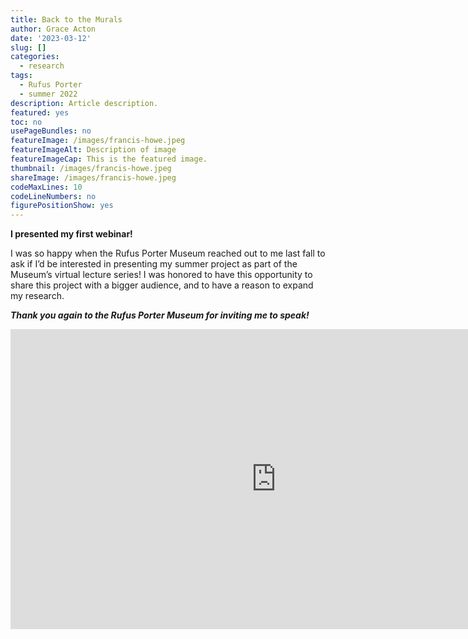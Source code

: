 ```yaml
---
title: Back to the Murals
author: Grace Acton
date: '2023-03-12'
slug: []
categories:
  - research
tags:
  - Rufus Porter
  - summer 2022
description: Article description.
featured: yes
toc: no
usePageBundles: no
featureImage: /images/francis-howe.jpeg
featureImageAlt: Description of image
featureImageCap: This is the featured image.
thumbnail: /images/francis-howe.jpeg
shareImage: /images/francis-howe.jpeg
codeMaxLines: 10
codeLineNumbers: no
figurePositionShow: yes
---
```


**I presented my first webinar!**

I was so happy when the Rufus Porter Museum reached out to me last fall to ask if I'd be interested in presenting my summer project as part of the Museum's virtual lecture series! I was honored to have this opportunity to share this project with a bigger audience, and to have a reason to expand my research. 

***Thank you again to the Rufus Porter Museum for inviting me to speak!***

<iframe width="850" height="480" src="https://www.youtube.com/embed/PWZF8NSBXZI" title="YouTube video player" frameborder="0" allow="accelerometer; autoplay; clipboard-write; encrypted-media; gyroscope; picture-in-picture; web-share" allowfullscreen></iframe>

